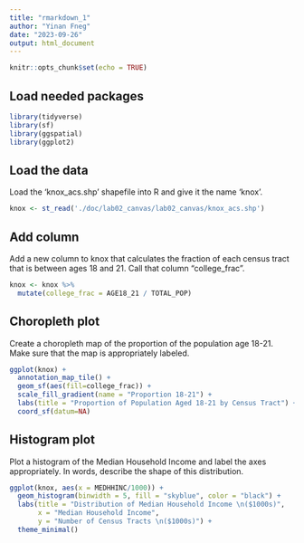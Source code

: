 ```yaml
---
title: "rmarkdown_1"
author: "Yinan Fneg"
date: "2023-09-26"
output: html_document
---
```


```r
knitr::opts_chunk$set(echo = TRUE)
```

## Load needed packages

```r
library(tidyverse)
library(sf)
library(ggspatial)
library(ggplot2)
```
## Load the data 

Load the ‘knox_acs.shp’ shapefile into R and give it the name ‘knox’.


```r
knox <- st_read('./doc/lab02_canvas/lab02_canvas/knox_acs.shp')
```
## Add column

Add a new column to knox that calculates the fraction of each census tract that is between ages 18 and 21. Call that column “college_frac”.

```r
knox <- knox %>%
  mutate(college_frac = AGE18_21 / TOTAL_POP)
```

## Choropleth plot

Create a choropleth map of the proportion of the population age 18-21. Make sure that the map is appropriately labeled.

```r
ggplot(knox) + 
  annotation_map_tile() +
  geom_sf(aes(fill=college_frac)) + 
  scale_fill_gradient(name = "Proportion 18-21") +
  labs(title = "Proportion of Population Aged 18-21 by Census Tract") +
  coord_sf(datum=NA)
```

## Histogram plot

Plot a histogram of the Median Household Income and label the axes appropriately. In words, describe the shape of this distribution.

```r
ggplot(knox, aes(x = MEDHHINC/1000)) +
  geom_histogram(binwidth = 5, fill = "skyblue", color = "black") +
  labs(title = "Distribution of Median Household Income \n($1000s)",
       x = "Median Household Income",
       y = "Number of Census Tracts \n($1000s)") +
  theme_minimal()
```